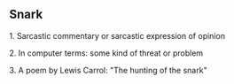 == '''Snark''' ==

1. Sarcastic commentary or sarcastic expression of opinion

2. In computer terms: some kind of threat or problem

3. A poem by Lewis Carrol: "The hunting of the snark"